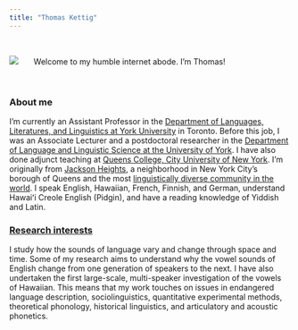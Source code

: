 ```yaml
---
title: "Thomas Kettig"
---
```

<br>

![](./images/me_round.png)
&nbsp; &nbsp; &nbsp; Welcome to my humble internet abode. I'm Thomas!

<br>


### About me
I'm currently an Assistant Professor in the [Department of Languages, Literatures, and Linguistics at York University](https://www.yorku.ca/laps/dlll/) in Toronto. Before this job, I was an Associate Lecturer and a postdoctoral researcher in the [Department of Language and Linguistic Science at the University of York](https://www.york.ac.uk/language/). I have also done adjunct teaching at [Queens College, City University of New York](https://www.qc.cuny.edu/academics/lcd/).
I'm originally from [Jackson Heights](https://en.wikipedia.org/wiki/Jackson_Heights,_Queens), a neighborhood in New York City's borough of Queens and the most [linguistically diverse community in the world](https://www.csmonitor.com/USA/Society/2019/0705/Saving-vanishing-words-Why-Queens-is-the-Noah-s-Ark-of-languages). I speak English, Hawaiian, French, Finnish, and German, understand Hawaiʻi Creole English (Pidgin), and have a reading knowledge of Yiddish and Latin.

### [Research interests](./topic.html)
I study how the sounds of language vary and change through space and time. Some of my research aims to understand why the vowel sounds of English change from one generation of speakers to the next. I have also undertaken the first large-scale, multi-speaker investigation of the vowels of Hawaiian. This means that my work touches on issues in endangered language description, sociolinguistics, quantitative experimental methods, theoretical phonology, historical linguistics, and articulatory and acoustic phonetics.